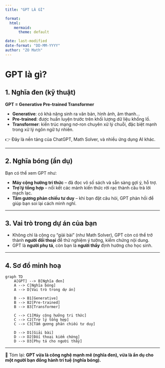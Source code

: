 ---
title: "GPT LÀ GÌ"

format:
  html:
    mermaid:
      theme: default

date: last-modified
date-format: "DD-MM-YYYY"
author: "ZO Math"
---

# GPT là gì?

## 1. Nghĩa đen (kỹ thuật)

**GPT = Generative Pre-trained Transformer**

* **Generative**: có khả năng sinh ra văn bản, hình ảnh, âm thanh…
* **Pre-trained**: được huấn luyện trước trên khối lượng dữ liệu khổng lồ.
* **Transformer**: kiến trúc mạng nơ-ron chuyên xử lý chuỗi, đặc biệt mạnh trong xử lý ngôn ngữ tự nhiên.

👉 Đây là nền tảng của ChatGPT, Math Solver, và nhiều ứng dụng AI khác.

---

## 2. Nghĩa bóng (ẩn dụ)

Bạn có thể xem GPT như:

* **Máy cộng hưởng tri thức** – đã đọc vô số sách và sẵn sàng gợi ý, hỗ trợ.
* **Trợ lý tổng hợp** – nối kết các mảnh kiến thức rời rạc thành câu trả lời mạch lạc.
* **Tấm gương phản chiếu tư duy** – khi bạn đặt câu hỏi, GPT phản hồi để giúp bạn soi lại cách mình nghĩ.

---

## 3. Vai trò trong dự án của bạn

* Không chỉ là công cụ “giải bài” (như Math Solver), GPT còn có thể trở thành **người đối thoại** để thử nghiệm ý tưởng, kiểm chứng nội dung.
* GPT là **người phụ tá**, còn bạn là **người thầy** định hướng cho học sinh.

---

## 4. Sơ đồ minh hoạ

```{mermaid}
graph TD
    A[GPT] --> B[Nghĩa đen]
    A --> C[Nghĩa bóng]
    A --> D[Vai trò trong dự án]

    B --> B1[Generative]
    B --> B2[Pre-trained]
    B --> B3[Transformer]

    C --> C1[Máy cộng hưởng tri thức]
    C --> C2[Trợ lý tổng hợp]
    C --> C3[Tấm gương phản chiếu tư duy]

    D --> D1[Giải bài]
    D --> D2[Đối thoại kiểm chứng]
    D --> D3[Phụ tá cho người thầy]
```

---

📌 Tóm lại: **GPT vừa là công nghệ mạnh mẽ (nghĩa đen), vừa là ẩn dụ cho một người bạn đồng hành trí tuệ (nghĩa bóng).**

